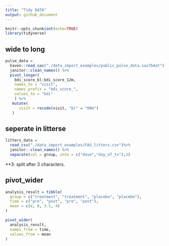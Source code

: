 ```yaml
---
title: "Tidy DATA"
output: github_document 
---
```


```r
knitr::opts_chunk$set(echo=TRUE)
library(tidyverse)

``` 

## wide to long

```r
pulse_data =  
  haven::read_sas("./data_import_examples/public_pulse_data.sas7bdat") %>% 
  janitor::clean_names() %>%
  pivot_longer(
    bdi_score_bl:bdi_score_12m,
    names_to = "visit",
    names_prefix = "bdi_score_",
    values_to = "bdi" 
    ) %>%
   mutate(
      visit = recode(visit, "bl" = "00m")
   )
```


## seperate in litterse

```r
litters_data = 
  read_csv("./data_import_examples/FAS_litters.csv")%>%
  janitor::clean_names() %>%
  separate(col = group, into = c("dose","day_of_tx"),3)
```
**3: split after 3 characters. 

## pivot_wider

```r
analysis_result = tibble(
  group = c("treatment", "treatment", "placebo", "placebo"),
  time = c("pre", "post", "pre", "post"),
  mean = c(4, 8, 3.5, 4)
)

pivot_wider(
  analysis_result,
  names_from = time,
  values_from = mean
)
```


